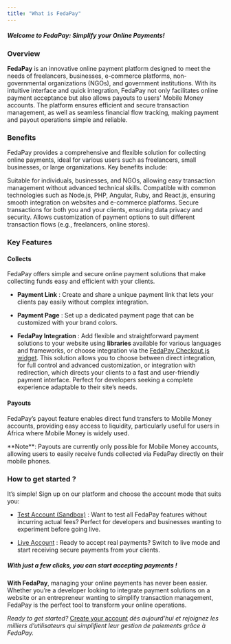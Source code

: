 ```yaml
---
title: "What is FedaPay"
---
```


##### ***Welcome to FedaPay: Simplify your Online Payments!***

### Overview

**FedaPay** is an innovative online payment platform designed to meet the needs of freelancers, businesses, e-commerce platforms, non-governmental organizations (NGOs), and government institutions. With its intuitive interface and quick integration, FedaPay not only facilitates online payment acceptance but also allows payouts to users' Mobile Money accounts. The platform ensures efficient and secure transaction management, as well as seamless financial flow tracking, making payment and payout operations simple and reliable.

### Benefits

FedaPay provides a comprehensive and flexible solution for collecting online payments, ideal for various users such as freelancers, small businesses, or large organizations. Key benefits include:

<CardGroup cols={2}>
  <Card title="Accessibility">
    Suitable for individuals, businesses, and NGOs, allowing easy transaction management without advanced technical skills.
  </Card>

  <Card title="Simplified Integration">
    Compatible with common technologies such as Node.js, PHP, Angular, Ruby, and React.js, ensuring smooth integration on websites and e-commerce platforms.
  </Card>

  <Card title="Security">
    Secure transactions for both you and your clients, ensuring data privacy and security.
  </Card>

  <Card title="Flexibility">
    Allows customization of payment options to suit different transaction flows (e.g., freelancers, online stores).
  </Card>
</CardGroup>

### Key Features

#### Collects

FedaPay offers simple and secure online payment solutions that make collecting funds easy and efficient with your clients.

* **Payment Link** : Create and share a unique payment link that lets your clients pay easily without complex integration.

* **Payment Page** : Set up a dedicated payment page that can be customized with your brand colors.

* **FedaPay Integration** : Add flexible and straightforward payment solutions to your website using **libraries** available for various languages and frameworks, or choose integration via the [FedaPay Checkout.js widget](/libraries/en/checkoutjs-en). This solution allows you to choose between direct integration, for full control and advanced customization, or integration with redirection, which directs your clients to a fast and user-friendly payment interface. Perfect for developers seeking a complete experience adaptable to their site’s needs.

#### Payouts

FedaPay’s payout feature enables direct fund transfers to Mobile Money accounts, providing easy access to liquidity, particularly useful for users in Africa where Mobile Money is widely used.

<Note>
  **Note**: Payouts are currently only possible for Mobile Money accounts, allowing users to easily receive funds collected via FedaPay directly on their mobile phones.
</Note>

### How to get started ?

It’s simple! Sign up on our platform and choose the account mode that suits you:

* [Test Account (Sandbox)](https://sandbox.fedapay.com) : Want to test all FedaPay features without incurring actual fees? Perfect for developers and businesses wanting to experiment before going live.

* [Live Account](https://live.fedapay.com) : Ready to accept real payments? Switch to live mode and start receiving secure payments from your clients.

##### ***With just a few clicks, you can start accepting payments !***

**With FedaPay**, managing your online payments has never been easier. Whether you’re a developer looking to integrate payment solutions on a website or an entrepreneur wanting to simplify transaction management, FedaPay is the perfect tool to transform your online operations.

*Ready to get started?* [Create your account](https://www.fedapay.com) *dès aujourd'hui et rejoignez les milliers d’utilisateurs qui simplifient leur gestion de paiements grâce à FedaPay.*